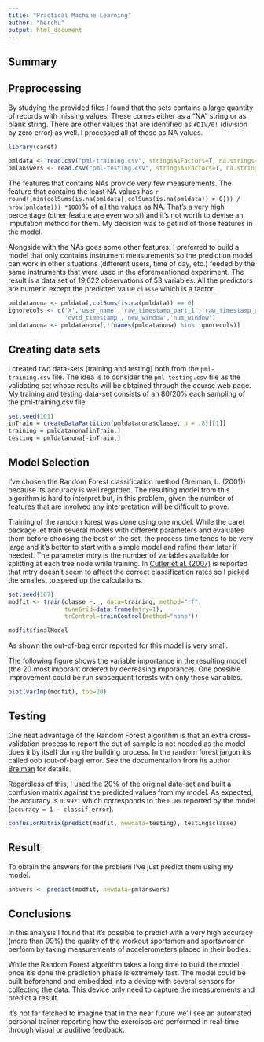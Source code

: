 ```yaml
---
title: "Practical Machine Learning"
author: "herchu"
output: html_document
---
```


Summary
-------


Preprocessing
-------------

By studying the provided files I found that the sets contains a large quantity of records with missing values. These comes either as a "NA" string or as blank string. There are other values that are identified as `#DIV/0!` (division by zero error) as well. I processed all of those as NA values.

```r
library(caret)
```

```r
pmldata <- read.csv("pml-training.csv", stringsAsFactors=T, na.strings=c("NA","","#DIV/0!"))
pmlanswers <- read.csv("pml-testing.csv", stringsAsFactors=T, na.strings=c("NA","","#DIV/0!"))
```

The features that contains NAs provide very few measurements. The feature that contains the least NA values has `r round((min(colSums(is.na(pmldata[,colSums(is.na(pmldata)) > 0])) / nrow(pmldata))) *100)`% of all the values as NA. That's a very high percentage (other feature are even worst) and it's not worth to devise an imputation method for them. My decision was to get rid of those features in the model.

Alongside with the NAs goes some other features. I preferred to build a model that only contains instrument measurements so the prediction model can work in other situations (different users, time of day, etc.) feeded by the same instruments that were used in the aforementioned experiment. The result is a data set of 19,622 observations of 53 variables. All the predictors are numeric except the predicted value `classe` which is a factor.

```r
pmldatanona <- pmldata[,colSums(is.na(pmldata)) == 0]
ignorecols <- c('X','user_name','raw_timestamp_part_1','raw_timestamp_part_2',
                'cvtd_timestamp','new_window','num_window')
pmldatanona <- pmldatanona[,!(names(pmldatanona) %in% ignorecols)]
```

Creating data sets
------------------

I created two data-sets (training and testing) both from the `pml-training.csv` file. The idea is to consider the `pml-testing.csv` file as the validating set whose results will be obtained through the course web page. My training and testing data-set consists of an 80/20% each sampling of the pml-training.csv file.

```r
set.seed(101)
inTrain = createDataPartition(pmldatanona$classe, p = .8)[[1]]
training = pmldatanona[inTrain,]
testing = pmldatanona[-inTrain,]
```

Model Selection
---------------

I've chosen the Random Forest classification method (Breiman, L. (2001)) because its accuracy is well regarded. The resulting model from this algorithm is hard to interpret but, in this problem, given the number of features that are involved any interpretation will be difficult to prove.

Training of the random forest was done using one model. While the caret package let train several models with different parameters and evaluates them before choosing the best of the set, the process time tends to be very large and it's better to start with a simple model and refine them later if needed. The parameter mtry is the number of variables available for splitting at each tree node while training. In [Cutler et al. (2007)](https://www.nescent.org/wg/cart/images/1/1a/HighResRandomForestsandAppendices.pdf) is reported that mtry doesn't seem to affect the correct classification rates so I picked the smallest to speed up the calculations.

```r
set.seed(107)
modfit <- train(classe ~. , data=training, method="rf",
                tuneGrid=data.frame(mtry=1),
                trControl=trainControl(method="none"))
```
```r
modfit$finalModel
```

As shown the out-of-bag error reported for this model is very small.

The following figure shows the variable importance in the resulting model (the 20 most imporant ordered by decreasing imporance). One possible improvement could be run subsequent forests with only these variables.

```r
plot(varImp(modfit), top=20)
```

Testing
-------

One neat advantage of the Random Forest algorithm is that an extra cross-validation process to report the out of sample is not needed as the model does it by itself during the building process. In the random forest jargon it's called oob (out-of-bag) error. See the documentation from its author [Breiman](https://www.stat.berkeley.edu/~breiman/RandomForests/cc_home.htm#ooberr) for details.

Regardless of this, I used the 20% of the original data-set and built a confusion matrix against the predicted values from my model. As expected, the accuracy is `0.9921` which corresponds to the `0.8%` reported by the model (`accuracy = 1 - classif_error`).

```r
confusionMatrix(predict(modfit, newdata=testing), testing$classe)
```

Result
------

To obtain the answers for the problem I've just predict them using my model.

```r
answers <- predict(modfit, newdata=pmlanswers)
```

Conclusions
------------

In this analysis I found that it's possible to predict with a very high accuracy (more than 99%) the quality of the workout sportsmen and sportswomen perform by taking measurements of accelerometers placed in their bodies.

While the Random Forest algorithm takes a long time to build the model, once it's done the prediction phase is extremely fast. The model could be built beforehand and embedded into a device with several sensors for collecting the data. This device only need to capture the measurements and predict a result.

It's not far fetched to imagine that in the near future we'll see an automated personal trainer reporting how the exercises are performed in real-time through visual or auditive feedback.
